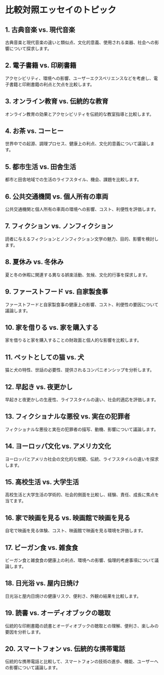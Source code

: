 # 比較対照エッセイのトピック


<div style={{ width: "100%", padding: 20, height: "70vh" }}>
  <Chat
    welcome={"こんにちは、話し合いまたは生成したいトピックは何ですか？"}
    teacherName={"アレックス"}
    systemPrompt={"このユーザーが望んでいたエッセイのトピックを見つけるのを手伝ってください！"}
  />
</div>

## 1. 古典音楽 vs. 現代音楽

古典音楽と現代音楽の違いと類似点、文化的意義、使用される楽器、社会への影響について探求します。

## 2. 電子書籍 vs. 印刷書籍

アクセシビリティ、環境への影響、ユーザーエクスペリエンスなどを考慮し、電子書籍と印刷書籍の利点と欠点を比較します。

## 3. オンライン教育 vs. 伝統的な教育

オンライン教育の効果とアクセシビリティを伝統的な教室指導と比較します。

## 4. お茶 vs. コーヒー

世界中での起源、調理プロセス、健康上の利点、文化的意義について議論します。

## 5. 都市生活 vs. 田舎生活

都市と田舎地域での生活のライフスタイル、機会、課題を比較します。

## 6. 公共交通機関 vs. 個人所有の車両

公共交通機関と個人所有の車両の環境への影響、コスト、利便性を評価します。

## 7. フィクション vs. ノンフィクション

読者に与えるフィクションとノンフィクション文学の魅力、目的、影響を検討します。

## 8. 夏休み vs. 冬休み

夏と冬の休暇に関連する異なる娯楽活動、気候、文化的行事を探求します。

## 9. ファーストフード vs. 自家製食事

ファーストフードと自家製食事の健康上の影響、コスト、利便性の要因について議論します。

## 10. 家を借りる vs. 家を購入する

家を借りると家を購入することの財政面と個人的な影響を比較します。

## 11. ペットとしての猫 vs. 犬

猫と犬の特性、世話の必要性、提供されるコンパニオンシップを分析します。

## 12. 早起き vs. 夜更かし

早起きと夜更かしの生産性、ライフスタイルの違い、社会的適応を評価します。

## 13. フィクショナルな悪役 vs. 実在の犯罪者

フィクショナルな悪役と実在の犯罪者の描写、動機、影響について議論します。

## 14. ヨーロッパ文化 vs. アメリカ文化

ヨーロッパとアメリカ社会の文化的な規範、伝統、ライフスタイルの違いを探求します。

## 15. 高校生活 vs. 大学生活

高校生活と大学生活の学術的、社会的側面を比較し、経験、責任、成長に焦点を当てます。

## 16. 家で映画を見る vs. 映画館で映画を見る

自宅で映画を見る体験、コスト、映画館で映画を見る環境を評価します。

## 17. ビーガン食 vs. 雑食食

ビーガン食と雑食食の健康上の利点、環境への影響、倫理的考慮事項について議論します。

## 18. 日光浴 vs. 屋内日焼け

日光浴と屋内日焼けの健康リスク、便利さ、外観の結果を比較します。

## 19. 読書 vs. オーディオブックの聴取

伝統的な印刷書籍の読書とオーディオブックの聴取との理解、便利さ、楽しみの要因を分析します。

## 20. スマートフォン vs. 伝統的な携帯電話

伝統的な携帯電話と比較して、スマートフォンの技術の進歩、機能、ユーザーへの影響について議論します。

